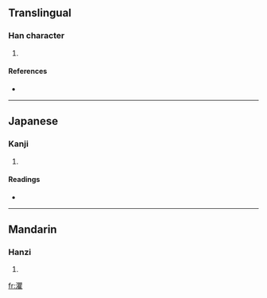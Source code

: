 ==Translingual==

===Han character===
{{Han char|rn=85|rad=水|as=18|sn=21|four=3611<sub>4</sub>|canj=水月山土 (EBUG)}}

# {{defn|Han|sort=水18}}

====References====
* {{Han ref|kx=0662.220|dkj=18746|dj=1071.220|hdz=31792.070|uh=7048|ud=28744|bh=F5D6|bd=62934}}

----

==Japanese==

===Kanji===
{{ja-kanji|grade=|rs=水18}}

# {{defn|Japanese}}

====Readings====
* {{ja-readings|on=[[く]] (ku), [[ぐ]] (gu)|kun=}}

----

==Mandarin==

===Hanzi===
{{cmn-hanzi|pin=[[qú]] ([[qu2]])|wg=ch'ü<sup>2</sup>}}

# {{defn|Mandarin}}

[[fr:灈]]